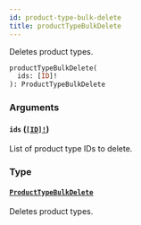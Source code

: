 ```yaml
---
id: product-type-bulk-delete
title: productTypeBulkDelete
---
```


Deletes product types.

```graphql
productTypeBulkDelete(
  ids: [ID]!
): ProductTypeBulkDelete

```

### Arguments

#### `ids` ([`[ID]!`](../../../developer/api-reference/scalars/id))

List of product type IDs to delete.

### Type

#### [`ProductTypeBulkDelete`](../../../developer/api-reference/objects/product-type-bulk-delete)

Deletes product types.
